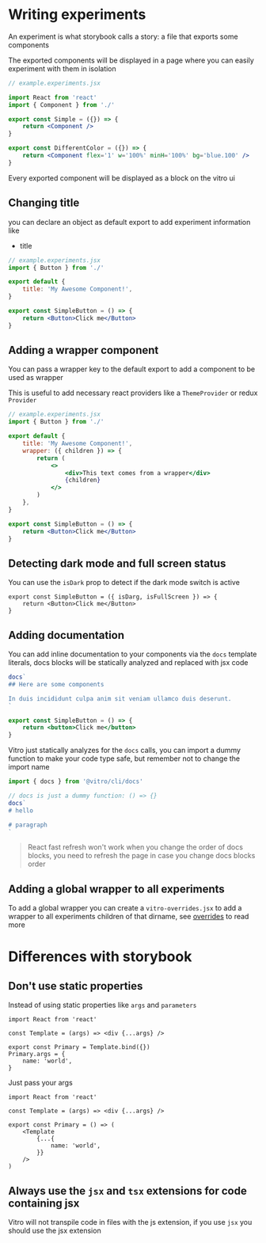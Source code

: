 # Writing experiments

An experiment is what storybook calls a story: a file that exports some components

The exported components will be displayed in a page where you can easily experiment with them in isolation

```jsx
// example.experiments.jsx

import React from 'react'
import { Component } from './'

export const Simple = ({}) => {
    return <Component />
}

export const DifferentColor = ({}) => {
    return <Component flex='1' w='100%' minH='100%' bg='blue.100' />
}
```

Every exported component will be displayed as a block on the vitro ui

## Changing title

you can declare an object as default export to add experiment information like

-   title

```jsx
// example.experiments.jsx
import { Button } from './'

export default {
    title: 'My Awesome Component!',
}

export const SimpleButton = () => {
    return <Button>Click me</Button>
}
```

## Adding a wrapper component

You can pass a wrapper key to the default export to add a component to be used as wrapper

This is useful to add necessary react providers like a `ThemeProvider` or redux `Provider`

```jsx
// example.experiments.jsx
import { Button } from './'

export default {
    title: 'My Awesome Component!',
    wrapper: ({ children }) => {
        return (
            <>
                <div>This text comes from a wrapper</div>
                {children}
            </>
        )
    },
}

export const SimpleButton = () => {
    return <Button>Click me</Button>
}
```

## Detecting dark mode and full screen status

You can use the `isDark` prop to detect if the dark mode switch is active

```tsx
export const SimpleButton = ({ isDarg, isFullScreen }) => {
    return <Button>Click me</Button>
}
```

## Adding documentation

You can add inline documentation to your components via the `docs` template literals, docs blocks will be statically analyzed and replaced with jsx code

```jsx
docs`
## Here are some components

In duis incididunt culpa anim sit veniam ullamco duis deserunt.
`

export const SimpleButton = () => {
    return <button>Click me</button>
}
```

Vitro just statically analyzes for the `docs` calls, you can import a dummy function to make your code type safe, but remember not to change the import name

```ts
import { docs } from '@vitro/cli/docs'

// docs is just a dummy function: () => {}
docs`
# hello

# paragraph
`
```

> React fast refresh won't work when you change the order of docs blocks, you need to refresh the page in case you change docs blocks order

## Adding a global wrapper to all experiments

To add a global wrapper you can create a `vitro-overrides.jsx` to add a wrapper to all experiments children of that dirname, see [overrides](/basics/overrides) to read more

# Differences with storybook

## Don't use static properties

Instead of using static properties like `args` and `parameters`

```tsx
import React from 'react'

const Template = (args) => <div {...args} />

export const Primary = Template.bind({})
Primary.args = {
    name: 'world',
}
```

Just pass your args

```tsx
import React from 'react'

const Template = (args) => <div {...args} />

export const Primary = () => (
    <Template
        {...{
            name: 'world',
        }}
    />
)
```

## Always use the `jsx` and `tsx` extensions for code containing jsx

Vitro will not transpile code in files with the js extension, if you use `jsx` you should use the jsx extension
